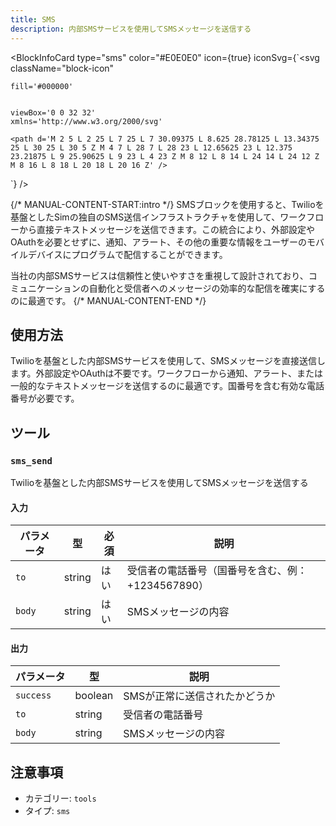```yaml
---
title: SMS
description: 内部SMSサービスを使用してSMSメッセージを送信する
---
```



<BlockInfoCard 
  type="sms"
  color="#E0E0E0"
  icon={true}
  iconSvg={`<svg className="block-icon"
    
    fill='#000000'
    
    
    viewBox='0 0 32 32'
    xmlns='http://www.w3.org/2000/svg'
  >
    <path d='M 2 5 L 2 25 L 7 25 L 7 30.09375 L 8.625 28.78125 L 13.34375 25 L 30 25 L 30 5 Z M 4 7 L 28 7 L 28 23 L 12.65625 23 L 12.375 23.21875 L 9 25.90625 L 9 23 L 4 23 Z M 8 12 L 8 14 L 24 14 L 24 12 Z M 8 16 L 8 18 L 20 18 L 20 16 Z' />
  </svg>`}
/>

{/* MANUAL-CONTENT-START:intro */}
SMSブロックを使用すると、Twilioを基盤としたSimの独自のSMS送信インフラストラクチャを使用して、ワークフローから直接テキストメッセージを送信できます。この統合により、外部設定やOAuthを必要とせずに、通知、アラート、その他の重要な情報をユーザーのモバイルデバイスにプログラムで配信することができます。

当社の内部SMSサービスは信頼性と使いやすさを重視して設計されており、コミュニケーションの自動化と受信者へのメッセージの効率的な配信を確実にするのに最適です。
{/* MANUAL-CONTENT-END */}

## 使用方法

Twilioを基盤とした内部SMSサービスを使用して、SMSメッセージを直接送信します。外部設定やOAuthは不要です。ワークフローから通知、アラート、または一般的なテキストメッセージを送信するのに最適です。国番号を含む有効な電話番号が必要です。

## ツール

### `sms_send`

Twilioを基盤とした内部SMSサービスを使用してSMSメッセージを送信する

#### 入力

| パラメータ | 型 | 必須 | 説明 |
| --------- | ---- | -------- | ----------- |
| `to` | string | はい | 受信者の電話番号（国番号を含む、例：+1234567890） |
| `body` | string | はい | SMSメッセージの内容 |

#### 出力

| パラメータ | 型 | 説明 |
| --------- | ---- | ----------- |
| `success` | boolean | SMSが正常に送信されたかどうか |
| `to` | string | 受信者の電話番号 |
| `body` | string | SMSメッセージの内容 |

## 注意事項

- カテゴリー: `tools`
- タイプ: `sms`
